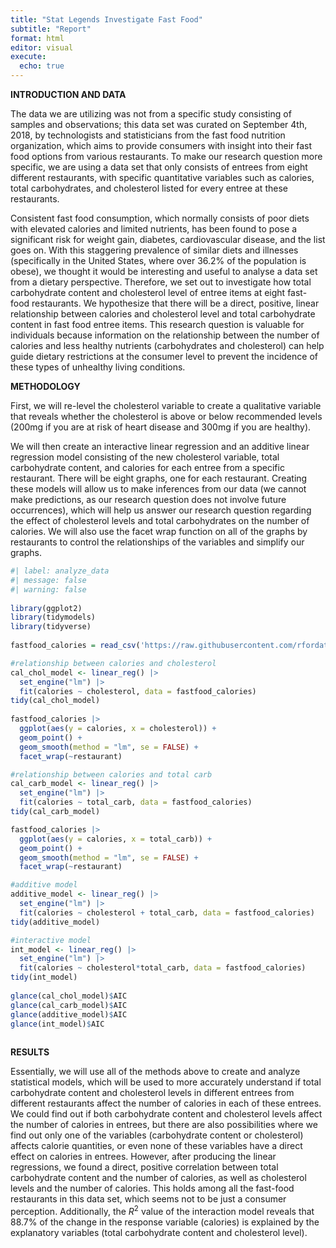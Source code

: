 ```yaml
---
title: "Stat Legends Investigate Fast Food"
subtitle: "Report"
format: html
editor: visual
execute:
  echo: true
---
```


**INTRODUCTION AND DATA**

The data we are utilizing was not from a specific study consisting of samples and observations; this data set was curated on September 4th, 2018, by technologists and statisticians from the fast food nutrition organization, which aims to provide consumers with insight into their fast food options from various restaurants. To make our research question more specific, we are using a data set that only consists of entrees from eight different restaurants, with specific quantitative variables such as calories, total carbohydrates, and cholesterol listed for every entree at these restaurants.

Consistent fast food consumption, which normally consists of poor diets with elevated calories and limited nutrients, has been found to pose a significant risk for weight gain, diabetes, cardiovascular disease, and the list goes on. With this staggering prevalence of similar diets and illnesses (specifically in the United States, where over 36.2% of the population is obese), we thought it would be interesting and useful to analyse a data set from a dietary perspective. Therefore, we set out to investigate how total carbohydrate content and cholesterol level of entree items at eight fast-food restaurants. We hypothesize that there will be a direct, positive, linear relationship between calories and cholesterol level and total carbohydrate content in fast food entree items. This research question is valuable for individuals because information on the relationship between the number of calories and less healthy nutrients (carbohydrates and cholesterol) can help guide dietary restrictions at the consumer level to prevent the incidence of these types of unhealthy living conditions.

**METHODOLOGY**

First, we will re-level the cholesterol variable to create a qualitative variable that reveals whether the cholesterol is above or below recommended levels (200mg if you are at risk of heart disease and 300mg if you are healthy).

We will then create an interactive linear regression and an additive linear regression model consisting of the new cholesterol variable, total carbohydrate content, and calories for each entree from a specific restaurant. There will be eight graphs, one for each restaurant. Creating these models will allow us to make inferences from our data (we cannot make predictions, as our research question does not involve future occurrences), which will help us answer our research question regarding the effect of cholesterol levels and total carbohydrates on the number of calories. We will also use the facet wrap function on all of the graphs by restaurants to control the relationships of the variables and simplify our graphs.

```r
#| label: analyze_data
#| message: false
#| warning: false
 
library(ggplot2)
library(tidymodels)
library(tidyverse)
 
fastfood_calories = read_csv('https://raw.githubusercontent.com/rfordatascience/tidytuesday/master/data/2018/2018-09-04/fastfood_calories.csv')

#relationship between calories and cholesterol
cal_chol_model <- linear_reg() |>
  set_engine("lm") |>
  fit(calories ~ cholesterol, data = fastfood_calories) 
tidy(cal_chol_model)
 
fastfood_calories |>
  ggplot(aes(y = calories, x = cholesterol)) +
  geom_point() +
  geom_smooth(method = "lm", se = FALSE) +
  facet_wrap(~restaurant)

#relationship between calories and total carb
cal_carb_model <- linear_reg() |>
  set_engine("lm") |>
  fit(calories ~ total_carb, data = fastfood_calories) 
tidy(cal_carb_model)

fastfood_calories |>
  ggplot(aes(y = calories, x = total_carb)) +
  geom_point() +
  geom_smooth(method = "lm", se = FALSE) +
  facet_wrap(~restaurant)

#additive model
additive_model <- linear_reg() |>
  set_engine("lm") |>
  fit(calories ~ cholesterol + total_carb, data = fastfood_calories)
tidy(additive_model)

#interactive model
int_model <- linear_reg() |>
  set_engine("lm") |>
  fit(calories ~ cholesterol*total_carb, data = fastfood_calories)
tidy(int_model)
 
glance(cal_chol_model)$AIC
glance(cal_carb_model)$AIC
glance(additive_model)$AIC
glance(int_model)$AIC
 
```

**RESULTS**

Essentially, we will use all of the methods above to create and analyze statistical models, which will be used to more accurately understand if total carbohydrate content and cholesterol levels in different entrees from different restaurants affect the number of calories in each of these entrees. We could find out if both carbohydrate content and cholesterol levels affect the number of calories in entrees, but there are also possibilities where we find out only one of the variables (carbohydrate content or cholesterol) affects calorie quantities, or even none of these variables have a direct effect on calories in entrees. However, after producing the linear regressions, we found a direct, positive correlation between total carbohydrate content and the number of calories, as well as cholesterol levels and the number of calories. This holds among all the fast-food restaurants in this data set, which seems not to be just a consumer perception. Additionally, the $R^2$ value of the interaction model reveals that 88.7% of the change in the response variable (calories) is explained by the explanatory variables (total carbohydrate content and cholesterol level).